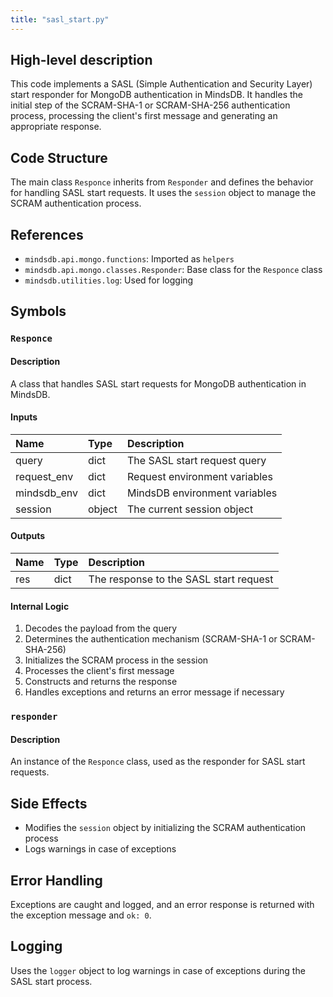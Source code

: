 ```yaml
---
title: "sasl_start.py"
---
```


## High-level description
This code implements a SASL (Simple Authentication and Security Layer) start responder for MongoDB authentication in MindsDB. It handles the initial step of the SCRAM-SHA-1 or SCRAM-SHA-256 authentication process, processing the client's first message and generating an appropriate response.

## Code Structure
The main class `Responce` inherits from `Responder` and defines the behavior for handling SASL start requests. It uses the `session` object to manage the SCRAM authentication process.

## References
- `mindsdb.api.mongo.functions`: Imported as `helpers`
- `mindsdb.api.mongo.classes.Responder`: Base class for the `Responce` class
- `mindsdb.utilities.log`: Used for logging

## Symbols

### `Responce`
#### Description
A class that handles SASL start requests for MongoDB authentication in MindsDB.

#### Inputs
| Name | Type | Description |
|:-----|:-----|:------------|
| query | dict | The SASL start request query |
| request_env | dict | Request environment variables |
| mindsdb_env | dict | MindsDB environment variables |
| session | object | The current session object |

#### Outputs
| Name | Type | Description |
|:-----|:-----|:------------|
| res | dict | The response to the SASL start request |

#### Internal Logic
1. Decodes the payload from the query
2. Determines the authentication mechanism (SCRAM-SHA-1 or SCRAM-SHA-256)
3. Initializes the SCRAM process in the session
4. Processes the client's first message
5. Constructs and returns the response
6. Handles exceptions and returns an error message if necessary

### `responder`
#### Description
An instance of the `Responce` class, used as the responder for SASL start requests.

## Side Effects
- Modifies the `session` object by initializing the SCRAM authentication process
- Logs warnings in case of exceptions

## Error Handling
Exceptions are caught and logged, and an error response is returned with the exception message and `ok: 0`.

## Logging
Uses the `logger` object to log warnings in case of exceptions during the SASL start process.